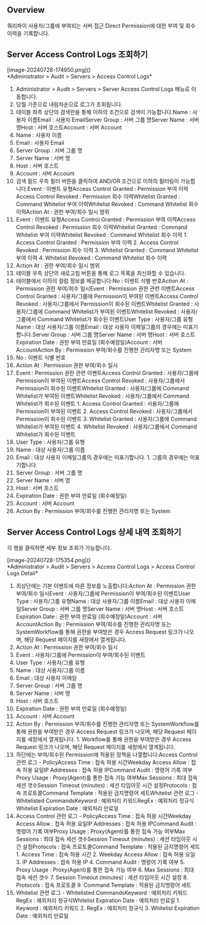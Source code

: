 ## Overview
쿼리파이 사용자/그룹에 부여되는 서버 접근 Direct Permission에 대한 부여 및 회수 이력을 기록합니다.

## Server Access Control Logs 조회하기
<p align="center">
<div>[image-20240728-174950.png]()</div>
*Administrator &gt; Audit &gt; Servers &gt; Access Control Logs*
</p>

1. Administrator > Audit > Servers > Server Access Control Logs 메뉴로 이동합니다.
2. 당월 기준으로 내림차순으로 로그가 조회됩니다.
3. 테이블 좌측 상단의 검색란을 통해 이하의 조건으로 검색이 가능합니다.Name : 사용자 이름Email : 사용자 EmailServer Group : 서버 그룹 명Server Name : 서버 명Host : 서버 호스트Account : 서버 Account
  1. Name : 사용자 이름
  2. Email : 사용자 Email
  3. Server Group : 서버 그룹 명
  4. Server Name : 서버 명
  5. Host : 서버 호스트
  6. Account : 서버 Account
4. 검색 필드 우측 필터 버튼을 클릭하여 AND/OR 조건으로 이하의 필터링이 가능합니다.Event : 이벤트 유형Access Control Granted : Permission 부여 이력Access Control Revoked : Permission 회수 이력Whitelist Granted : Command Whitelist 부여 이력Whitelist Revoked : Command Whitelist 회수 이력Action At : 권한 부여/회수 일시 범위
  1. Event : 이벤트 유형Access Control Granted : Permission 부여 이력Access Control Revoked : Permission 회수 이력Whitelist Granted : Command Whitelist 부여 이력Whitelist Revoked : Command Whitelist 회수 이력
    1. Access Control Granted : Permission 부여 이력
    2. Access Control Revoked : Permission 회수 이력
    3. Whitelist Granted : Command Whitelist 부여 이력
    4. Whitelist Revoked : Command Whitelist 회수 이력
  2. Action At : 권한 부여/회수 일시 범위
5. 테이블 우측 상단의 새로고침 버튼을 통해 로그 목록을 최신화할 수 있습니다.
6. 테이블에서 이하의 컬럼 정보를 제공합니다:No : 이벤트 식별 번호Action At : Permission 권한 부여/회수 일시Event : Permission 권한 관련 이벤트Access Control Granted : 사용자/그룹에 Permission이 부여된 이벤트Access Control Revoked : 사용자/그룹에서 Permission이 회수된 이벤트Whitelist Granted : 사용자/그룹에 Command Whitelist가 부여된 이벤트Whitelist Revoked : 사용자/그룹에서 Command Whitelist가 회수된 이벤트User Type : 사용자/그룹 유형Name : 대상 사용자/그룹 이름Email : 대상 사용자 이메일그룹의 경우에는 미표기합니다.Server Group : 서버 그룹 명Server Name : 서버 명Host : 서버 호스트Expiration Date : 권한 부여 만료일 (회수예정일)Account : 서버 AccountAction By : Permission 부여/회수를 진행한 관리자명 또는 System
  1. No : 이벤트 식별 번호
  2. Action At : Permission 권한 부여/회수 일시
  3. Event : Permission 권한 관련 이벤트Access Control Granted : 사용자/그룹에 Permission이 부여된 이벤트Access Control Revoked : 사용자/그룹에서 Permission이 회수된 이벤트Whitelist Granted : 사용자/그룹에 Command Whitelist가 부여된 이벤트Whitelist Revoked : 사용자/그룹에서 Command Whitelist가 회수된 이벤트
    1. Access Control Granted : 사용자/그룹에 Permission이 부여된 이벤트
    2. Access Control Revoked : 사용자/그룹에서 Permission이 회수된 이벤트
    3. Whitelist Granted : 사용자/그룹에 Command Whitelist가 부여된 이벤트
    4. Whitelist Revoked : 사용자/그룹에서 Command Whitelist가 회수된 이벤트
  4. User Type : 사용자/그룹 유형
  5. Name : 대상 사용자/그룹 이름
  6. Email : 대상 사용자 이메일그룹의 경우에는 미표기합니다.
    1. 그룹의 경우에는 미표기합니다.
  7. Server Group : 서버 그룹 명
  8. Server Name : 서버 명
  9. Host : 서버 호스트
  10. Expiration Date : 권한 부여 만료일 (회수예정일)
  11. Account : 서버 Account
  12. Action By : Permission 부여/회수를 진행한 관리자명 또는 System

## Server Access Control Logs 상세 내역 조회하기
각 행을 클릭하면 세부 정보 조회가 가능합니다.

<p align="center">
<div>[image-20240728-175354.png]()</div>
*Administrator &gt; Audit &gt; Servers &gt; Access Control Logs &gt; Access Control Logs Detail*
</p>

1. 최상단에는 기본 이벤트에 따른 정보를 노출합니다:Action At : Permission 권한 부여/회수 일시Event : 사용자/그룹에 Permission이 부여/회수된 이벤트User Type : 사용자/그룹 유형Name : 대상 사용자/그룹 이름Email : 대상 사용자 이메일Server Group : 서버 그룹 명Server Name : 서버 명Host : 서버 호스트Expiration Date : 권한 부여 만료일 (회수예정일)Account : 서버 AccountAction By : Permission 부여/회수를 진행한 관리자명 또는 SystemWorkflow를 통해 권한을 부여받은 경우 Access Request 링크가 나오며, 해당 Request 페이지를 새창에서 열게됩니다.
  1. Action At : Permission 권한 부여/회수 일시
  2. Event : 사용자/그룹에 Permission이 부여/회수된 이벤트
  3. User Type : 사용자/그룹 유형
  4. Name : 대상 사용자/그룹 이름
  5. Email : 대상 사용자 이메일
  6. Server Group : 서버 그룹 명
  7. Server Name : 서버 명
  8. Host : 서버 호스트
  9. Expiration Date : 권한 부여 만료일 (회수예정일)
  10. Account : 서버 Account
  11. Action By : Permission 부여/회수를 진행한 관리자명 또는 SystemWorkflow를 통해 권한을 부여받은 경우 Access Request 링크가 나오며, 해당 Request 페이지를 새창에서 열게됩니다.
    1. Workflow를 통해 권한을 부여받은 경우 Access Request 링크가 나오며, 해당 Request 페이지를 새창에서 열게됩니다.
2. 하단에는 부여/회수된 Permission에 적용된 정책을 나열합니다:Access Control 관련 로그 - PolicyAccess Time : 접속 허용 시간Weekday Access Allow : 접속 허용 요일IP Addresses : 접속 허용 IPCommand Audit : 명령어 기록 여부Proxy Usage : Proxy(Agent)를 통한 접속 가능 여부Max Sessions : 최대 접속 세션 갯수Session Timeout (minutes) : 세션 타임아웃 시간 설정Protocols : 접속 프로토콜Command Template : 적용된 금지명령어 세트Whitelist 관련 로그 - Whitelisted CommandsKeyword : 예외처리 키워드RegEx : 예외처리 정규식Whitelist Expiration Date : 예외처리 만료일
  1. Access Control 관련 로그 - PolicyAccess Time : 접속 허용 시간Weekday Access Allow : 접속 허용 요일IP Addresses : 접속 허용 IPCommand Audit : 명령어 기록 여부Proxy Usage : Proxy(Agent)를 통한 접속 가능 여부Max Sessions : 최대 접속 세션 갯수Session Timeout (minutes) : 세션 타임아웃 시간 설정Protocols : 접속 프로토콜Command Template : 적용된 금지명령어 세트
    1. Access Time : 접속 허용 시간
    2. Weekday Access Allow : 접속 허용 요일
    3. IP Addresses : 접속 허용 IP
    4. Command Audit : 명령어 기록 여부
    5. Proxy Usage : Proxy(Agent)를 통한 접속 가능 여부
    6. Max Sessions : 최대 접속 세션 갯수
    7. Session Timeout (minutes) : 세션 타임아웃 시간 설정
    8. Protocols : 접속 프로토콜
    9. Command Template : 적용된 금지명령어 세트
  2. Whitelist 관련 로그 - Whitelisted CommandsKeyword : 예외처리 키워드RegEx : 예외처리 정규식Whitelist Expiration Date : 예외처리 만료일
    1. Keyword : 예외처리 키워드
    2. RegEx : 예외처리 정규식
    3. Whitelist Expiration Date : 예외처리 만료일

